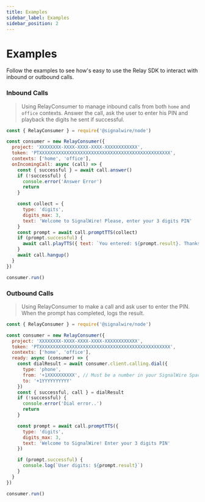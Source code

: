 ```yaml
---
title: Examples
sidebar_label: Examples
sidebar_position: 2
---
```


# Examples

Follow the examples to see how's easy to use the Relay SDK to interact with inbound or outbound calls.

### Inbound Calls

> Using RelayConsumer to manage inbound calls from both `home` and `office` contexts. Answer the call, ask the user to enter his PIN and playback the digits he sent if successful.

```javascript
const { RelayConsumer } = require('@signalwire/node')

const consumer = new RelayConsumer({
  project: 'XXXXXXXX-XXXX-XXXX-XXXX-XXXXXXXXXXXX',
  token: 'PTXXXXXXXXXXXXXXXXXXXXXXXXXXXXXXXXXXXXXXXXXXXXXXXX',
  contexts: ['home', 'office'],
  onIncomingCall: async (call) => {
    const { successful } = await call.answer()
    if (!successful) {
      console.error('Answer Error')
      return
    }

    const collect = {
      type: 'digits',
      digits_max: 3,
      text: 'Welcome to SignalWire! Please, enter your 3 digits PIN'
    }
    const prompt = await call.promptTTS(collect)
    if (prompt.successful) {
      await call.playTTS({ text: `You entered: ${prompt.result}. Thanks and good bye!` })
    }
    await call.hangup()
  }
})

consumer.run()
```

### Outbound Calls

> Using RelayConsumer to make a call and ask user to enter the PIN. When the prompt has completed, logs the result.

```javascript
const { RelayConsumer } = require('@signalwire/node')

const consumer = new RelayConsumer({
  project: 'XXXXXXXX-XXXX-XXXX-XXXX-XXXXXXXXXXXX',
  token: 'PTXXXXXXXXXXXXXXXXXXXXXXXXXXXXXXXXXXXXXXXXXXXXXXXX',
  contexts: ['home', 'office'],
  ready: async (consumer) => {
    const dialResult = await consumer.client.calling.dial({
      type: 'phone',
      from: '+1XXXXXXXXXX', // Must be a number in your SignalWire Space
      to: '+1YYYYYYYYYY'
    })
    const { successful, call } = dialResult
    if (!successful) {
      console.error('Dial error..')
      return
    }

    const prompt = await call.promptTTS({
      type: 'digits',
      digits_max: 3,
      text: 'Welcome to SignalWire! Enter your 3 digits PIN'
    })

    if (prompt.successful) {
      console.log(`User digits: ${prompt.result}`)
    }
  }
})

consumer.run()
```